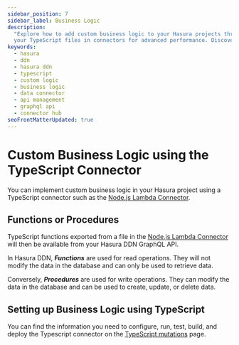 ```yaml
---
sidebar_position: 7
sidebar_label: Business Logic
description:
  "Explore how to add custom business logic to your Hasura projects through the TypeScript data connector. Integrate
  your TypeScript files in connectors for advanced performance. Discover more at the official Hasura Connector Hub."
keywords:
  - hasura
  - ddn
  - hasura ddn
  - typescript
  - custom logic
  - business logic
  - data connector
  - api management
  - graphql api
  - connector hub
seoFrontMatterUpdated: true
---
```


# Custom Business Logic using the TypeScript Connector

You can implement custom business logic in your Hasura project using a TypeScript connector such as the
[Node.js Lambda Connector](https://github.com/hasura/ndc-nodejs-lambda).

## Functions or Procedures

TypeScript functions exported from a file in the [Node.js Lambda Connector](https://github.com/hasura/ndc-nodejs-lambda)
will then be available from your Hasura DDN GraphQL API.

In Hasura DDN, _**Functions**_ are used for read operations. They will not modify the data in the database and can only
be used to retrieve data.

Conversely, _**Procedures**_ are used for write operations. They can modify the data in the database and can be used to
create, update, or delete data.

## Setting up Business Logic using TypeScript

You can find the information you need to configure, run, test, build, and deploy the Typescript connector on the
[TypeScript mutations](/graphql-api/mutations/typescript.mdx) page.
